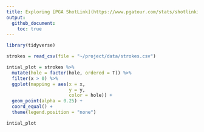 ```yaml
---
title: Exploring [PGA ShotLink](https://www.pgatour.com/stats/shotlinkintelligence/overview.html)
output: 
  github_document:
    toc: true
---
```


```r

library(tidyverse)

strokes = read_csv(file = "~/project/data/strokes.csv")

intial_plot = strokes %>% 
  mutate(hole = factor(hole, ordered = T)) %>% 
  filter(x > 0) %>% 
  ggplot(mapping = aes(x = x,
                       y = y,
                       color = hole)) +
  geom_point(alpha = 0.25) +
  coord_equal() +
  theme(legend.position = "none")

intial_plot


```